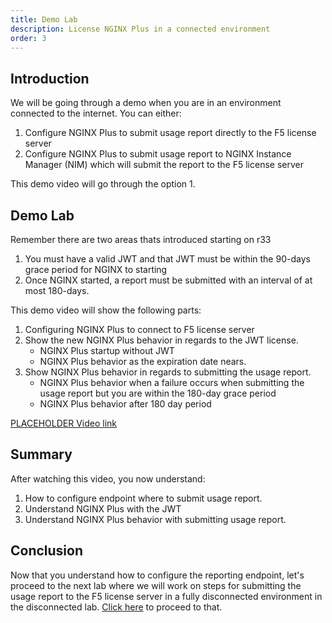 ```yaml
---
title: Demo Lab
description: License NGINX Plus in a connected environment
order: 3
---
```


## Introduction

We will be going through a demo when you are in an environment connected to the internet. You can either:

1. Configure NGINX Plus to submit usage report directly to the F5 license server
1. Configure NGINX Plus to submit usage report to NGINX Instance Manager (NIM) which will submit the report to the F5
license server

This demo video will go through the option 1.

## Demo Lab

Remember there are two areas thats introduced starting on r33
1. You must have a valid JWT and that JWT must be within the 90-days grace period for NGINX to starting
1. Once NGINX started, a report must be submitted with an interval of at most 180-days.

This demo video will show the following parts:
1. Configuring NGINX Plus to connect to F5 license server
1. Show the new NGINX Plus behavior in regards to the JWT license.
    - NGINX Plus startup without JWT
    - NGINX Plus behavior as the expiration date nears.
1. Show NGINX Plus behavior in regards to submitting the usage report.
    - NGINX Plus behavior when a failure occurs when submitting the usage report but you are within the 180-day grace
    period
    - NGINX Plus behavior after 180 day period

[PLACEHOLDER Video link](https://f5.sharepoint.com/:v:/s/gscoe/ESHEZ24sDuRBpIpjz6thMNsBTZLcFCuuvujokU4pH_qDdw?e=zBGEFd)

## Summary

After watching this video, you now understand:
1. How to configure endpoint where to submit usage report.
1. Understand NGINX Plus with the JWT
1. Understand NGINX Plus behavior with submitting usage report.

## Conclusion

Now that you understand how to configure the reporting endpoint, let's proceed to the next lab where we will work on
steps for submitting the usage report to the F5 license server in a fully disconnected environment in the disconnected
lab. [Click here](r33-3.mdx) to proceed to that.
